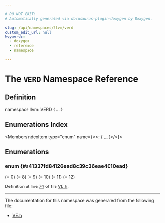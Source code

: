 ```yaml
---

# DO NOT EDIT!
# Automatically generated via docusaurus-plugin-doxygen by Doxygen.

slug: /api/namespaces/llvm/verd
custom_edit_url: null
keywords:
  - doxygen
  - reference
  - namespace

---
```





# The `VERD` Namespace Reference

<DoxygenPage pluginConfig={pluginConfig}>



## Definition

<CodeBlock>namespace llvm::VERD &#123; ... &#125;</CodeBlock>

## Enumerations Index

<MembersIndex>

<MembersIndexItem
  type="enum"
  name={<>:  &#123; <a href="#a41337fd84126ead8c39c36eae4010ead">...</a> &#125;</>}>
</MembersIndexItem>

</MembersIndex>


<SectionDefinition>

## Enumerations

### enum  {#a41337fd84126ead8c39c36eae4010ead}

<MemberDefinition
  prototype="enum llvm::VERD::RoundingMode ">

<EnumerationList title="Enumeration values">

<Link id="a41337fd84126ead8c39c36eae4010eada8a4ded76727cd8aaec8c64eb5d367d37" />
<EnumerationListItem name="RD_NONE">
 (= 0)
</EnumerationListItem>

<Link id="a41337fd84126ead8c39c36eae4010eadaad53cb6dc44913c5717a355fd36e5885" />
<EnumerationListItem name="RD_RZ">
 (= 8)
</EnumerationListItem>

<Link id="a41337fd84126ead8c39c36eae4010eada5857c0f476f52180120cf5b3e3c6e91a" />
<EnumerationListItem name="RD_RP">
 (= 9)
</EnumerationListItem>

<Link id="a41337fd84126ead8c39c36eae4010eadacd5d592a8a0dbbc8dc4fc8c2a68ab3f6" />
<EnumerationListItem name="RD_RM">
 (= 10)
</EnumerationListItem>

<Link id="a41337fd84126ead8c39c36eae4010eadaab1e2477b6cef95becb04e0cdeb45992" />
<EnumerationListItem name="RD_RN">
 (= 11)
</EnumerationListItem>

<Link id="a41337fd84126ead8c39c36eae4010eadad4fbef2c15efe522e05615d96abdbd4c" />
<EnumerationListItem name="RD_RA">
 (= 12)
</EnumerationListItem>

<Link id="a41337fd84126ead8c39c36eae4010eada524360cf5a832f06a95a518ffaf95472" />
<EnumerationListItem name="UNKNOWN">

</EnumerationListItem>

</EnumerationList>

Definition at line <a href="/docs/api/files/lib/lib/target/lib/target/ve/ve-h/#l00074">74</a> of file <a href="/docs/api/files/lib/lib/target/lib/target/ve/ve-h">VE.h</a>.
</MemberDefinition>

</SectionDefinition>

<hr/>

The documentation for this namespace was generated from the following file:

<ul>
<li><a href="/docs/api/files/lib/lib/target/lib/target/ve/ve-h">VE.h</a></li>
</ul>

</DoxygenPage>
